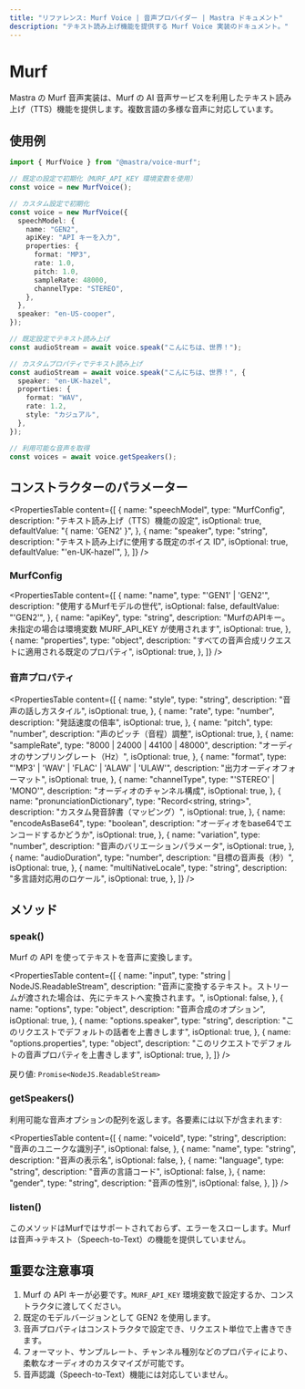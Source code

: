 ```yaml
---
title: "リファレンス: Murf Voice | 音声プロバイダー | Mastra ドキュメント"
description: "テキスト読み上げ機能を提供する Murf Voice 実装のドキュメント。"
---
```


# Murf

Mastra の Murf 音声実装は、Murf の AI 音声サービスを利用したテキスト読み上げ（TTS）機能を提供します。複数言語の多様な音声に対応しています。

## 使用例

```typescript
import { MurfVoice } from "@mastra/voice-murf";

// 既定の設定で初期化（MURF_API_KEY 環境変数を使用）
const voice = new MurfVoice();

// カスタム設定で初期化
const voice = new MurfVoice({
  speechModel: {
    name: "GEN2",
    apiKey: "API キーを入力",
    properties: {
      format: "MP3",
      rate: 1.0,
      pitch: 1.0,
      sampleRate: 48000,
      channelType: "STEREO",
    },
  },
  speaker: "en-US-cooper",
});

// 既定設定でテキスト読み上げ
const audioStream = await voice.speak("こんにちは、世界！");

// カスタムプロパティでテキスト読み上げ
const audioStream = await voice.speak("こんにちは、世界！", {
  speaker: "en-UK-hazel",
  properties: {
    format: "WAV",
    rate: 1.2,
    style: "カジュアル",
  },
});

// 利用可能な音声を取得
const voices = await voice.getSpeakers();
```


## コンストラクターのパラメーター

<PropertiesTable
  content={[
    {
      name: "speechModel",
      type: "MurfConfig",
      description: "テキスト読み上げ（TTS）機能の設定",
      isOptional: true,
      defaultValue: "{ name: 'GEN2' }",
    },
    {
      name: "speaker",
      type: "string",
      description: "テキスト読み上げに使用する既定のボイス ID",
      isOptional: true,
      defaultValue: "'en-UK-hazel'",
    },
  ]}
/>

### MurfConfig

<PropertiesTable
  content={[
    {
      name: "name",
      type: "'GEN1' | 'GEN2'",
      description: "使用するMurfモデルの世代",
      isOptional: false,
      defaultValue: "'GEN2'",
    },
    {
      name: "apiKey",
      type: "string",
      description:
        "MurfのAPIキー。未指定の場合は環境変数 MURF_API_KEY が使用されます",
      isOptional: true,
    },
    {
      name: "properties",
      type: "object",
      description: "すべての音声合成リクエストに適用される既定のプロパティ",
      isOptional: true,
    },
  ]}
/>

### 音声プロパティ

<PropertiesTable
  content={[
    {
      name: "style",
      type: "string",
      description: "音声の話し方スタイル",
      isOptional: true,
    },
    {
      name: "rate",
      type: "number",
      description: "発話速度の倍率",
      isOptional: true,
    },
    {
      name: "pitch",
      type: "number",
      description: "声のピッチ（音程）調整",
      isOptional: true,
    },
    {
      name: "sampleRate",
      type: "8000 | 24000 | 44100 | 48000",
      description: "オーディオのサンプリングレート（Hz）",
      isOptional: true,
    },
    {
      name: "format",
      type: "'MP3' | 'WAV' | 'FLAC' | 'ALAW' | 'ULAW'",
      description: "出力オーディオフォーマット",
      isOptional: true,
    },
    {
      name: "channelType",
      type: "'STEREO' | 'MONO'",
      description: "オーディオのチャンネル構成",
      isOptional: true,
    },
    {
      name: "pronunciationDictionary",
      type: "Record<string, string>",
      description: "カスタム発音辞書（マッピング）",
      isOptional: true,
    },
    {
      name: "encodeAsBase64",
      type: "boolean",
      description: "オーディオをbase64でエンコードするかどうか",
      isOptional: true,
    },
    {
      name: "variation",
      type: "number",
      description: "音声のバリエーションパラメータ",
      isOptional: true,
    },
    {
      name: "audioDuration",
      type: "number",
      description: "目標の音声長（秒）",
      isOptional: true,
    },
    {
      name: "multiNativeLocale",
      type: "string",
      description: "多言語対応用のロケール",
      isOptional: true,
    },
  ]}
/>

## メソッド

### speak()

Murf の API を使ってテキストを音声に変換します。

<PropertiesTable
  content={[
    {
      name: "input",
      type: "string | NodeJS.ReadableStream",
      description:
        "音声に変換するテキスト。ストリームが渡された場合は、先にテキストへ変換されます。",
      isOptional: false,
    },
    {
      name: "options",
      type: "object",
      description: "音声合成のオプション",
      isOptional: true,
    },
    {
      name: "options.speaker",
      type: "string",
      description: "このリクエストでデフォルトの話者を上書きします",
      isOptional: true,
    },
    {
      name: "options.properties",
      type: "object",
      description: "このリクエストでデフォルトの音声プロパティを上書きします",
      isOptional: true,
    },
  ]}
/>

戻り値: `Promise<NodeJS.ReadableStream>`

### getSpeakers()

利用可能な音声オプションの配列を返します。各要素には以下が含まれます:

<PropertiesTable
  content={[
    {
      name: "voiceId",
      type: "string",
      description: "音声のユニークな識別子",
      isOptional: false,
    },
    {
      name: "name",
      type: "string",
      description: "音声の表示名",
      isOptional: false,
    },
    {
      name: "language",
      type: "string",
      description: "音声の言語コード",
      isOptional: false,
    },
    {
      name: "gender",
      type: "string",
      description: "音声の性別",
      isOptional: false,
    },
  ]}
/>

### listen()

このメソッドはMurfではサポートされておらず、エラーをスローします。Murfは音声→テキスト（Speech-to-Text）の機能を提供していません。

## 重要な注意事項

1. Murf の API キーが必要です。`MURF_API_KEY` 環境変数で設定するか、コンストラクタに渡してください。
2. 既定のモデルバージョンとして GEN2 を使用します。
3. 音声プロパティはコンストラクタで設定でき、リクエスト単位で上書きできます。
4. フォーマット、サンプルレート、チャンネル種別などのプロパティにより、柔軟なオーディオのカスタマイズが可能です。
5. 音声認識（Speech-to-Text）機能には対応していません。